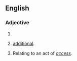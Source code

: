 ==English==

===Adjective===
{{en-adj}}

# {{misspelling of|excessive}}
# {{archaic}} [[additional]].
# {{rare}} Relating to an act of ''[[access]].''